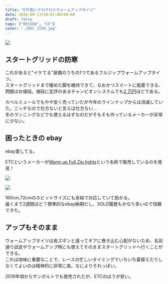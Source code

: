 ---
title: "ETC製シクロクロスウォームアップタイツ"
date: 2018-09-11T20:07:08+09:00
draft: false
tags: ["REVIEW", "CX"]
cover: "./DSC_1550.jpg"
---

![ ](./DSC_1550.jpg)

## スタートグリッドの防寒

これがあると"イケてる"装備のうちの1つであるフルジップウォームアップタイツ。  
スタートグリッドまで暖めた脚を維持できて、なおかつスマートに脱着できる、問題はお値段。値段に定評のあるチャンピオンシステムでも[2 万円](https://champ-sys.jp/collections/%E3%82%BF%E3%82%A4%E3%83%84-%E3%83%8B%E3%83%83%E3%82%AB%E3%83%BC/products/%E3%82%B7%E3%82%AF%E3%83%AD%E3%82%AF%E3%83%AD%E3%82%B9%E3%82%A6%E3%82%A9%E3%83%BC%E3%83%A0%E3%82%A2%E3%83%83%E3%83%97%E3%83%91%E3%83%B3%E3%83%84)ほどである。

カペルミュールでもやや安く売っていたが今年のラインナップからは消滅していた。ニッチなので仕方ないと言えば仕方ない…  
冬のランニングなどでも使えるはずなのだがそもそも作っているメーカーが非常に少ない。

## 困ったときの ebay

ebay愛してる。

ETCというメーカーが[Warm up Full Zip tights](https://www.ebay.com/sch/177854/i.html?_from=R40&_nkw=ETC+tights&_sop=15)という名称で販売しているのを発見！

![ ](./s-l1600.jpg)

![ ](./s-l1600_2.jpg)

160cm,72cmのホビットサイズにも余裕で対応していて助かる。  
届くまで2週間ほど？標準的なebay納期だし、SOLD履歴もかなり多いので信頼できた。

## アップもそのまま

ウォームアップタイツは長ズボンと違ってギアに巻き込む心配がないため、名前通り試走やウォームアップ時にも使えてそのままスタートグリッドへ行くことができる。  
これは地味に重要なことで、レースの忙しいタイミングでいちいち着替えたりしなくてよいのは精神的に非常に楽。なによりそれっぽい。

2019年頃からサンボルトでも発売されたが、ETCのほうが安い。

<LinkBox url="https://www.ebay.com/itm/265294065190" />
